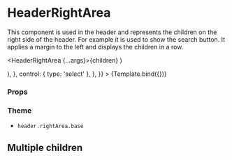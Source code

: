 
<Meta title="Components/Header/HeaderRightArea" component={HeaderRightArea} />

# HeaderRightArea

This component is used in the header and represents the children on the right side of the header. For example it is used to show the search button.
It applies a margin to the left and displays the children in a row.

  <HeaderRightArea {...args}>{children}</HeaderRightArea>
)

<Canvas>
  <Story
    name="Default"
    args={{ children: 'HeaderButtonIcon' }}
    argTypes={{
      children: {
        options: ['HeaderButtonIcon'],
        mapping: {
          HeaderButtonIcon: (
            <HeaderButtonIcon
              icon={IconEdit}
              label="Edit"
              onClick={action('onClick')}
            />
          ),
        },
        control: { type: 'select' },
      },
    }}
  >
    {Template.bind({})}
  </Story>
</Canvas>

### Props

<ArgsTable story="Default" />

### Theme

- `header.rightArea.base`

## Multiple children

<Canvas>
  <Story name="Multiple children">
    <HeaderRightArea>
      <HeaderButtonIcon
        icon={IconEdit}
        label="Edit"
        onClick={action('onClick')}
      />
      <HeaderButtonIcon
        icon={IconAdd}
        label="Add"
        onClick={action('onClick')}
      />
    </HeaderRightArea>
  </Story>
</Canvas>
